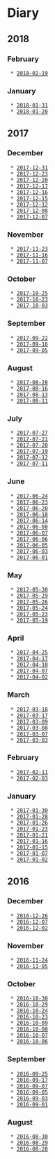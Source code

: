 
= Diary =

== 2018 ==

=== February ===
  * [[2018-02-19]]

=== January ===
  * [[2018-01-31]]
  * [[2018-01-20]]

== 2017 ==

=== December ===
  * [[2017-12-31]]
  * [[2017-12-23]]
  * [[2017-12-20]]
  * [[2017-12-17]]
  * [[2017-12-16]]
  * [[2017-12-15]]
  * [[2017-12-12]]
  * [[2017-12-08]]
  * [[2017-12-07]]

=== November ===
  * [[2017-11-23]]
  * [[2017-11-16]]
  * [[2017-11-07]]

=== October ===
  * [[2017-10-25]]
  * [[2017-10-23]]
  * [[2017-10-03]]

=== September ===
  * [[2017-09-22]]
  * [[2017-09-16]]
  * [[2017-09-05]]

=== August ===
  * [[2017-08-28]]
  * [[2017-08-16]]
  * [[2017-08-13]]
  * [[2017-08-11]]

=== July ===
  * [[2017-07-27]]
  * [[2017-07-21]]
  * [[2017-07-20]]
  * [[2017-07-19]]
  * [[2017-07-12]]
  * [[2017-07-11]]

=== June ===
  * [[2017-06-24]]
  * [[2017-06-23]]
  * [[2017-06-20]]
  * [[2017-06-18]]
  * [[2017-06-14]]
  * [[2017-06-08]]
  * [[2017-06-07]]
  * [[2017-06-06]]
  * [[2017-06-05]]
  * [[2017-06-03]]
  * [[2017-06-01]]

=== May ===
  * [[2017-05-30]]
  * [[2017-05-29]]
  * [[2017-05-26]]
  * [[2017-05-24]]
  * [[2017-05-23]]
  * [[2017-05-19]]

=== April ===
  * [[2017-04-25]]
  * [[2017-04-17]]
  * [[2017-04-10]]
  * [[2017-04-07]]
  * [[2017-04-02]]

=== March ===
  * [[2017-03-18]]
  * [[2017-03-17]]
  * [[2017-03-09]]
  * [[2017-03-08]]
  * [[2017-03-07]]
  * [[2017-03-03]]

=== February ===
  * [[2017-02-11]]
  * [[2017-02-03]]

=== January ===
  * [[2017-01-30]]
  * [[2017-01-28]]
  * [[2017-01-26]]
  * [[2017-01-23]]
  * [[2017-01-21]]
  * [[2017-01-16]]
  * [[2017-01-15]]
  * [[2017-01-07]]
  * [[2017-01-02]]

== 2016 ==

=== December ===
  * [[2016-12-26]]
  * [[2016-12-07]]
  * [[2016-12-02]]

=== November ===
  * [[2016-11-24]]
  * [[2016-11-05]]

=== October ===
  * [[2016-10-30]]
  * [[2016-10-29]]
  * [[2016-10-24]]
  * [[2016-10-23]]
  * [[2016-10-09]]
  * [[2016-10-08]]
  * [[2016-10-07]]
  * [[2016-10-06]]

=== September ===
  * [[2016-09-25]]
  * [[2016-09-17]]
  * [[2016-09-07]]
  * [[2016-09-05]]
  * [[2016-09-03]]
  * [[2016-09-01]]

=== August ===
  * [[2016-08-30]]
  * [[2016-08-29]]
  * [[2016-08-28]]
